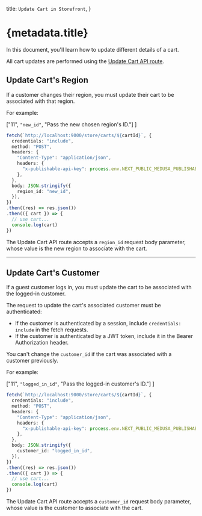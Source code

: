 
  title: `Update Cart in Storefront`,
}

# {metadata.title}

In this document, you'll learn how to update different details of a cart.

<Note>

All cart updates are performed using the [Update Cart API route](!api!/store#carts_postcartsid).

</Note>

## Update Cart's Region

If a customer changes their region, you must update their cart to be associated with that region.

For example:

  ["11", `"new_id"`, "Pass the new chosen region's ID."]
]

```ts highlights={updateRegionHighlights}
fetch(`http://localhost:9000/store/carts/${cartId}`, {
  credentials: "include",
  method: "POST",
  headers: {
    "Content-Type": "application/json",
    headers: {
      "x-publishable-api-key": process.env.NEXT_PUBLIC_MEDUSA_PUBLISHABLE_KEY,
    },
  },
  body: JSON.stringify({
    region_id: "new_id",
  }),
})
.then((res) => res.json())
.then(({ cart }) => {
  // use cart...
  console.log(cart)
})
```

The Update Cart API route accepts a `region_id` request body parameter, whose value is the new region to associate with the cart.

---

## Update Cart's Customer

If a guest customer logs in, you must update the cart to be associated with the logged-in customer.

The request to update the cart's associated customer must be authenticated:

- If the customer is authenticated by a session, include `credentials: include` in the fetch requests.
- If the customer is authenticated by a JWT token, include it in the Bearer Authorization header.

<Note>

You can't change the `customer_id` if the cart was associated with a customer previously.

</Note>

For example:

  ["11", `"logged_in_id"`, "Pass the logged-in customer's ID."]
]

```ts highlights={updateCustomerHighlights}
fetch(`http://localhost:9000/store/carts/${cartId}`, {
  credentials: "include",
  method: "POST",
  headers: {
    "Content-Type": "application/json",
    headers: {
      "x-publishable-api-key": process.env.NEXT_PUBLIC_MEDUSA_PUBLISHABLE_KEY,
    },
  },
  body: JSON.stringify({
    customer_id: "logged_in_id",
  }),
})
.then((res) => res.json())
.then(({ cart }) => {
  // use cart...
  console.log(cart)
})
```

The Update Cart API route accepts a `customer_id` request body parameter, whose value is the customer to associate with the cart.
